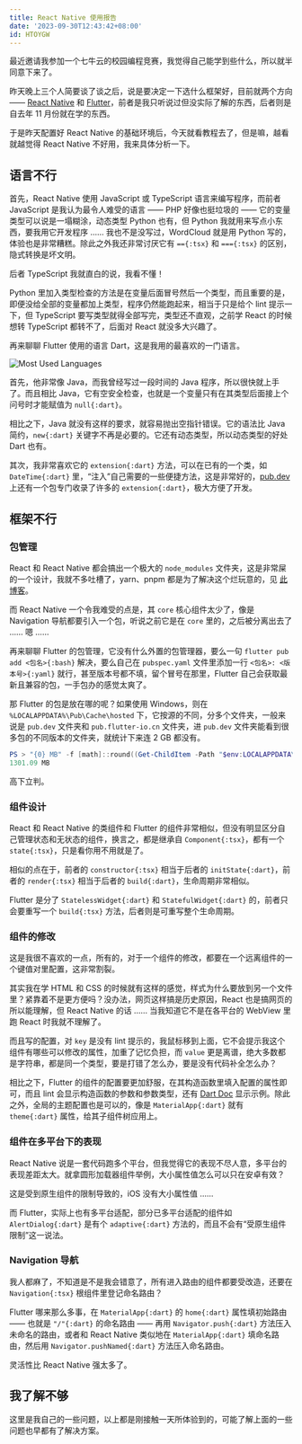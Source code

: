 ```yaml
---
title: React Native 使用报告
date: '2023-09-30T12:43:42+08:00'
id: HTOYGW
---
```


最近邀请我参加一个七牛云的校园编程竞赛，我觉得自己能学到些什么，所以就半同意下来了。

昨天晚上三个人简要谈了谈之后，说是要决定一下选什么框架好，目前就两个方向 —— [React Native](https://reactnative.dev) 和 [Flutter](https://flutter.dev)，前者是我只听说过但没实际了解的东西，后者则是自去年 11 月份就在学的东西。

于是昨天配置好 React Native 的基础环境后，今天就看教程去了，但是嘛，越看就越觉得 React Native 不好用，我来具体分析一下。

## 语言不行

首先，React Native 使用 JavaScript 或 TypeScript 语言来编写程序，而前者 JavaScript 是我认为最令人难受的语言 —— PHP 好像也挺垃圾的 —— 它的变量类型可以说是一塌糊涂，动态类型 Python 也有，但 Python 我就用来写点小东西，要我用它开发程序 …… 我也不是没写过，WordCloud 就是用 Python 写的，体验也是非常糟糕。除此之外我还非常讨厌它有 `=={:tsx}` 和 `==={:tsx}` 的区别，隐式转换是坏文明。

后者 TypeScript 我就直白的说，我看不懂！

Python 里加入类型检查的方法是在变量后面冒号然后一个类型，而且重要的是，即便没给全部的变量都加上类型，程序仍然能跑起来，相当于只是给个 lint 提示一下，但 TypeScript 要写类型就得全部写完，类型还不直观，之前学 React 的时候想转 TypeScript 都转不了，后面对 React 就没多大兴趣了。

再来聊聊 Flutter 使用的语言 Dart，这是我用的最喜欢的一门语言。

![Most Used Languages](https://github-readme-stats-seven-xi-24.vercel.app/api/top-langs/?username=Cierra-Runis&show_icons=true&title_color=ad80ff&icon_color=ff8000&text_color=9f9f9f&bg_color=22272E00&layout=compact&langs_count=10&border_radius=16&size_weight=1&count_weight=0&hide=cmake,c%2B%2B&exclude_repo=github-readme-stats,LiteLoaderQQNT)

首先，他非常像 Java，而我曾经写过一段时间的 Java 程序，所以很快就上手了。而且相比 Java，它有空安全检查，也就是一个变量只有在其类型后面接上个问号时才能赋值为 `null{:dart}`。

相比之下，Java 就没有这样的要求，就容易抛出空指针错误。它的语法比 Java 简约，`new{:dart}` 关键字不再是必要的。它还有动态类型，所以动态类型的好处 Dart 也有。

其次，我非常喜欢它的 `extension{:dart}` 方法，可以在已有的一个类，如 `DateTime{:dart}` 里，“注入”自己需要的一些便捷方法，这是非常好的，[pub.dev](https://pub.dev) 上还有一个包专门收录了许多的 `extension{:dart}`，极大方便了开发。

## 框架不行

### 包管理

React 和 React Native 都会搞出一个极大的 `node_modules` 文件夹，这是非常屎的一个设计，我就不多吐槽了，yarn、pnpm 都是为了解决这个烂玩意的，见 [此博客](https://gadzan.com/npm-yarn-pnpm)。

而 React Native 一个令我难受的点是，其 `core` 核心组件太少了，像是 Navigation 导航都要引入一个包，听说之前它是在 `core` 里的，之后被分离出去了 …… 嗯 ……

再来聊聊 Flutter 的包管理，它没有什么外置的包管理器，要么一句 `flutter pub add <包名>{:bash}` 解决，要么自己在 `pubspec.yaml` 文件里添加一行 `<包名>: <版本号>{:yaml}` 就行，甚至版本号都不填，留个冒号在那里，Flutter 自己会获取最新且兼容的包，一手包办的感觉太爽了。

那 Flutter 的包是放在哪的呢？如果使用 Windows，则在 `%LOCALAPPDATA%\Pub\Cache\hosted` 下，它按源的不同，分多个文件夹，一般来说是 `pub.dev` 文件夹和 `pub.flutter-io.cn` 文件夹，进 `pub.dev` 文件夹能看到很多包的不同版本的文件夹，就统计下来连 2 GB 都没有。

```powershell
PS > "{0} MB" -f [math]::round((Get-ChildItem -Path "$env:LOCALAPPDATA\Pub\" -Recurse | Measure-Object -Property Length -Sum).Sum / 1MB, 2)
1301.09 MB
```

高下立判。

### 组件设计

React 和 React Native 的类组件和 Flutter 的组件非常相似，但没有明显区分自己管理状态和无状态的组件，换言之，都是继承自 `Component{:tsx}`，都有一个 `state{:tsx}`，只是看你用不用就是了。

相似的点在于，前者的 `constructor{:tsx}` 相当于后者的 `initState{:dart}`，前者的 `render{:tsx}` 相当于后者的 `build{:dart}`，生命周期非常相似。

Flutter 是分了 `StatelessWidget{:dart}` 和 `StatefulWidget{:dart}` 的，前者只会要重写一个 `build{:tsx}` 方法，后者则是可重写整个生命周期。

### 组件的修改

这是我很不喜欢的一点，所有的，对于一个组件的修改，都要在一个远离组件的一个键值对里配置，这非常割裂。

其实我在学 HTML 和 CSS 的时候就有这样的感觉，样式为什么要放到另一个文件里？紧靠着不是更方便吗？没办法，网页这样搞是历史原因，React 也是搞网页的所以能理解，但 React Native 的话 …… 当我知道它不是在各平台的 WebView 里跑 React 时我就不理解了。

而且写的配置，对 `key` 是没有 lint 提示的，我鼠标移到上面，它不会提示我这个组件有哪些可以修改的属性，加重了记忆负担，而 `value` 更是离谱，绝大多数都是字符串，都是同一个类型，要是打错了怎么办，要是没有代码补全怎么办？

相比之下，Flutter 的组件的配置要更加舒服，在其构造函数里填入配置的属性即可，而且 lint 会显示构造函数的参数和参数类型，还有 [Dart Doc](https://dart.dev/tools/dart-doc) 显示示例。除此之外，全局的主题配置也是可以的，像是 `MaterialApp{:dart}` 就有 `theme{:dart}` 属性，给其子组件树应用上。

### 组件在多平台下的表现

React Native 说是一套代码跑多个平台，但我觉得它的表现不尽人意，多平台的表现差距太大。就拿圆形加载器组件举例，大小属性值怎么可以只在安卓有效？

这是受到原生组件的限制导致的，iOS 没有大小属性值 ……

而 Flutter，实际上也有多平台适配，部分已多平台适配的组件如 `AlertDialog{:dart}` 是有个 `adaptive{:dart}` 方法的，而且不会有“受原生组件限制”这一说法。

### Navigation 导航

我人都麻了，不知道是不是我会错意了，所有进入路由的组件都要受改造，还要在 `Navigation{:tsx}` 根组件里登记命名路由？

Flutter 哪来那么多事，在 `MaterialApp{:dart}` 的 `home{:dart}` 属性填初始路由 —— 也就是 `"/"{:dart}` 的命名路由 —— 再用 `Navigator.push{:dart}` 方法压入未命名的路由，或者和 React Native 类似地在 `MaterialApp{:dart}` 填命名路由，然后用 `Navigator.pushNamed{:dart}` 方法压入命名路由。

灵活性比 React Native 强太多了。

## 我了解不够

这里是我自己的一些问题，以上都是刚接触一天所体验到的，可能了解上面的一些问题也早都有了解决方案。
